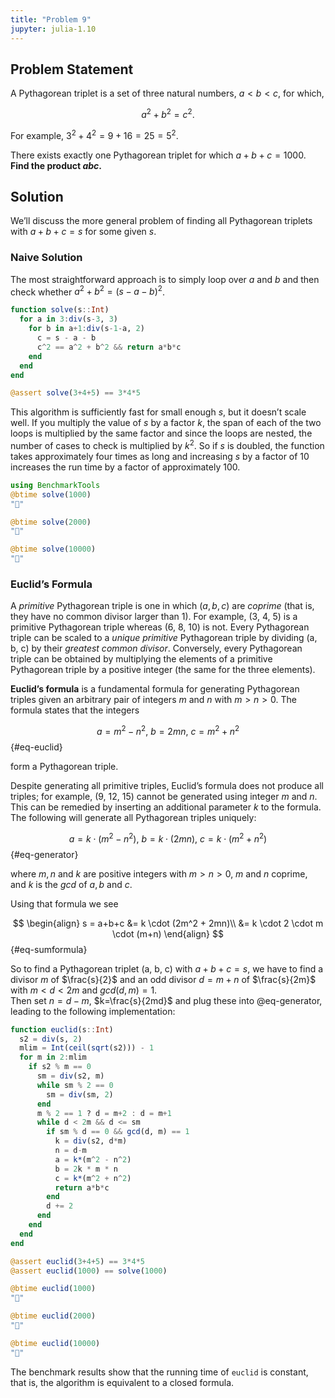```yaml
---
title: "Problem 9"
jupyter: julia-1.10
---
```


## Problem Statement

A Pythagorean triplet is a set of three natural numbers, $a < b < c$, for which,

$$
a^2 + b^2 = c^2.
$$

For example, $3^2 + 4^2 = 9 + 16 = 25 = 5^2$.

There exists exactly one Pythagorean triplet for which $a+b+c = 1000$.\
**Find the product $abc$.**

## Solution

We'll discuss the more general problem of finding all Pythagorean triplets with $a+ b+c=s$ for some given $s$.

### Naive Solution

The most straightforward approach is to simply loop over $a$ and $b$ and then check
whether $a^2+b^2=(s-a-b)^2$.


```julia
function solve(s::Int)
  for a in 3:div(s-3, 3)
    for b in a+1:div(s-1-a, 2)
      c = s - a - b
      c^2 == a^2 + b^2 && return a*b*c
    end
  end
end

@assert solve(3+4+5) == 3*4*5
```

This algorithm is sufficiently fast for small enough $s$, but it doesn’t scale well.
If you multiply the value of $s$ by a factor $k$, the span of each of the two loops
is multiplied by the same factor and since the loops are nested, the number of
cases to check is multiplied by $k^2$.
So if $s$ is doubled, the function takes approximately four times as long and increasing $s$ by a factor of 10 increases the run time by a factor of approximately 100.

```julia
using BenchmarkTools
@btime solve(1000)
"🏁"
```

```julia
@btime solve(2000)
"🏁"
```

```julia
@btime solve(10000)
"🏁"
```

### Euclid's Formula

A *primitive* Pythagorean triple is one in which $(a, b, c)$ are *coprime* (that is, they have no common divisor larger than 1).
For example, (3, 4, 5) is a primitive Pythagorean triple whereas (6, 8, 10) is not. Every Pythagorean triple can be scaled to a *unique primitive* Pythagorean triple by dividing (a, b, c) by their *greatest common divisor*.
Conversely, every Pythagorean triple can be obtained by multiplying the elements of a primitive Pythagorean triple by a positive integer (the same for the three elements).

**Euclid's formula** is a fundamental formula for generating Pythagorean triples given an arbitrary pair of integers $m$ and $n$ with $m > n > 0$.
The formula states that the integers

$$
a = m^2 - n^2, \ b = 2mn, \ c = m^2 + n^2
$$ {#eq-euclid}

form a Pythagorean triple.

Despite generating all primitive triples, Euclid's formula does not produce all triples; for example, (9, 12, 15) cannot be generated using integer $m$ and $n$.
This can be remedied by inserting an additional parameter $k$ to the formula.
The following will generate all Pythagorean triples uniquely:

$$
a = k \cdot (m^2 - n^2), \ b = k \cdot (2mn), \ c = k \cdot (m^2 + n^2)
$$ {#eq-generator}

where $m, n \textrm{ and } k$ are positive integers with $m > n > 0$, $m$ and $n$ coprime, and $k$ is the *gcd* of $a, b \textrm{ and } c$.

Using that formula we see

$$
\begin{align}
s = a+b+c &= k \cdot (2m^2 + 2mn)\\
&= k \cdot 2 \cdot m \cdot (m+n)
\end{align}
$$ {#eq-sumformula}

So to find a Pythagorean triplet (a, b, c) with $a + b + c = s$, we have to find a divisor $m$ of $\frac{s}{2}$ and an odd divisor $d = m+n$ of $\frac{s}{2m}$ with $m<d<2m$ and $gcd(d, m) = 1$.\
Then set $n=d-m$, $k=\frac{s}{2md}$ and plug these into @eq-generator, leading to the following implementation:

```julia
function euclid(s::Int)
  s2 = div(s, 2)
  mlim = Int(ceil(sqrt(s2))) - 1
  for m in 2:mlim
    if s2 % m == 0
      sm = div(s2, m)
      while sm % 2 == 0
        sm = div(sm, 2)
      end
      m % 2 == 1 ? d = m+2 : d = m+1
      while d < 2m && d <= sm
        if sm % d == 0 && gcd(d, m) == 1
          k = div(s2, d*m)
          n = d-m
          a = k*(m^2 - n^2)
          b = 2k * m * n
          c = k*(m^2 + n^2)
          return a*b*c
        end
        d += 2
      end
    end
  end
end

@assert euclid(3+4+5) == 3*4*5
@assert euclid(1000) == solve(1000)
```

```julia
@btime euclid(1000)
"🏁"
```
```julia
@btime euclid(2000)
"🏁"
```

```julia
@btime euclid(10000)
"🏁"
```
The benchmark results show that the running time of `euclid` is constant, that is, the algorithm is equivalent to a closed formula.